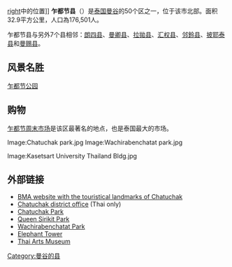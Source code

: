 {{Unreferenced|time=2018-02-23T06:19:25+00:00}}
[[文件:Amphoe_1030.png|right]]中的位置]]
'''乍都节县'''（{{thai|t=จตุจักร|phon=Ctucạkr|r=Chaktuchak}}）是[[泰国|泰国]][[曼谷|曼谷]]的50个区之一，位于该市北部。面积32.9平方公里，人口為176,501人。

乍都节县与另外7个县相邻：[[朗四县|朗四县]]、[[曼卿县|曼卿县]]、[[拉拋县|拉拋县]]、[[汇权县|汇权县]]、[[邻鈴县|邻鈴县]]、[[披耶泰县|披耶泰县]]和[[曼赐县|曼赐县]]。

== 风景名胜 ==
[[乍都节公园|乍都节公园]]
  
== 购物 ==
[[恰圖恰市集|乍都节周末市场]]是该区最著名的地点，也是泰国最大的市场。

<gallery>
Image:Chatuchak park.jpg 
Image:Wachirabenchatat park.jpg 

Image:Kasetsart University Thailand Bldg.jpg
</gallery>

== 外部链接 ==
* [https://web.archive.org/web/20070930014727/http://www.bma.go.th/bmaeng/chatuchak/ BMA website with the touristical landmarks of Chatuchak]
* [https://web.archive.org/web/20080927085622/http://203.155.220.217/chatuchak/ Chatuchak district office] (Thai only)
* [https://web.archive.org/web/20081209062748/http://203.155.220.217/office/ppdd/publicpark/english/mainpark/E_Chatuchak.html Chatuchak Park]
* [https://web.archive.org/web/20140203155526/http://203.155.220.217/office/ppdd/publicpark/english/mainpark/E_Somdet.html Queen Sirikit Park]
* [https://web.archive.org/web/20130403024503/http://203.155.220.217/office/ppdd/publicpark/english/mainpark/E_rotfai.html Wachirabenchatat Park]
* [https://archive.is/20130113185644/http://www.eptg-acsc.co.th/real%20estate/home.htm Elephant Tower]
* [http://www.ucom.co.th/webproject/engversion/html/f/f21_thaiart.html Thai Arts Museum]{{dead link|date=2017年11月 |bot=InternetArchiveBot |fix-attempted=yes }}

[[Category:曼谷的县|Category:曼谷的县]]